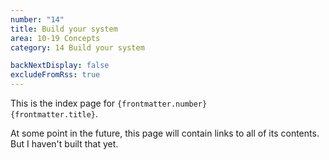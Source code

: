 ```yaml
---
number: "14"
title: Build your system
area: 10-19 Concepts
category: 14 Build your system

backNextDisplay: false
excludeFromRss: true
---
```


This is the index page for <code>{frontmatter.number} {frontmatter.title}</code>.

At some point in the future, this page will contain links to all of its contents. But I haven't built that yet.

